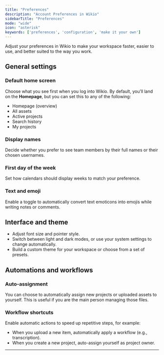 ```yaml
---
title: "Preferences"
description: "Account Preferences in Wikio"
sidebarTitle: "Preferences"
mode: "wide"
icon: "asterisk"
keywords: ['preferences', 'configuration', 'make it your own']
---
```


Adjust your preferences in Wikio to make your workspace faster, easier to use, and better suited to the way you work.

## General settings

### Default home screen

Choose what you see first when you log into Wikio. By default, you’ll land on the **Homepage**, but you can set this to any of the following:

- Homepage (overview)
- All assets
- Active projects
- Search history
- My projects

### Display names

Decide whether you prefer to see team members by their full names or their chosen usernames.

### First day of the week

Set how calendars should display weeks to match your preference.

### Text and emoji

Enable a toggle to automatically convert text emoticons into emojis while writing notes or comments.

## Interface and theme

- Adjust font size and pointer style.
- Switch between light and dark modes, or use your system settings to change automatically.
- Build a custom theme for your workspace or choose from a set of presets.

## Automations and workflows

### Auto-assignment

You can choose to automatically assign new projects or uploaded assets to yourself. This is useful if you are the main person managing those files.

### Workflow shortcuts

Enable automatic actions to speed up repetitive steps, for example:

- When you upload a new item, automatically apply a workflow (e.g., transcription).
- When you create a new project, auto-assign yourself as project owner.

---